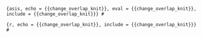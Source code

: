 ```{asis, echo = {{change_overlap_knit}}, eval = {{change_overlap_knit}}, include = {{change_overlap_knit}}}
# 
```

```{r, echo = {{change_overlap_knit}}, include = {{change_overlap_knit}}}
# 
```
